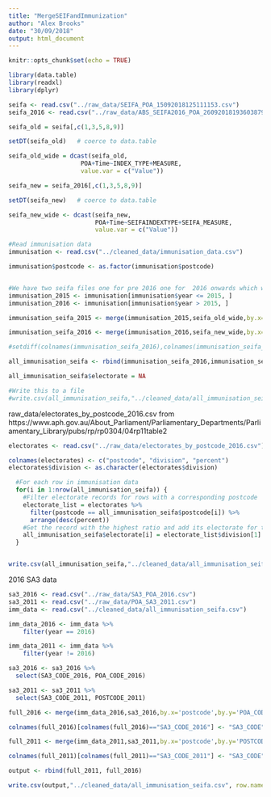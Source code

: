 ```yaml
---
title: "MergeSEIFandImmunization"
author: "Alex Brooks"
date: "30/09/2018"
output: html_document
---
```


```r
knitr::opts_chunk$set(echo = TRUE)

library(data.table)
library(readxl)
library(dplyr)

```

```r
seifa <- read.csv("../raw_data/SEIFA_POA_15092018125111153.csv")
seifa_2016 <- read.csv("../raw_data/ABS_SEIFA2016_POA_26092018193603879.csv")
```

```r

seifa_old = seifa[,c(1,3,5,8,9)]

setDT(seifa_old)   # coerce to data.table

seifa_old_wide = dcast(seifa_old,
                    POA+Time~INDEX_TYPE+MEASURE,
                    value.var = c("Value"))

seifa_new = seifa_2016[,c(1,3,5,8,9)]

setDT(seifa_new)   # coerce to data.table

seifa_new_wide <- dcast(seifa_new,
                        POA+Time~SEIFAINDEXTYPE+SEIFA_MEASURE,
                        value.var = c("Value"))

```

```r
#Read immunisation data
immunisation <- read.csv("../cleaned_data/immunisation_data.csv")

immunisation$postcode <- as.factor(immunisation$postcode)


#We have two seifa files one for pre 2016 one for  2016 onwards which we will have to merge.
immunisation_2015 <- immunisation[immunisation$year <= 2015, ]
immunisation_2016 <- immunisation[immunisation$year > 2015, ]

```

```r

immunisation_seifa_2015 <- merge(immunisation_2015,seifa_old_wide,by.x='postcode',by.y='POA',how='left')

immunisation_seifa_2016 <- merge(immunisation_2016,seifa_new_wide,by.x='postcode',by.y='POA',how='left')

#setdiff(colnames(immunisation_seifa_2016),colnames(immunisation_seifa_2015))

all_immunisation_seifa <- rbind(immunisation_seifa_2016,immunisation_seifa_2015)

all_immunisation_seifa$electorate = NA

#Write this to a file
#write.csv(all_immunisation_seifa,"../cleaned_data/all_immunisation_seifa.csv", row.names=FALSE)

```

raw_data/electorates_by_postcode_2016.csv from
https://www.aph.gov.au/About_Parliament/Parliamentary_Departments/Parliamentary_Library/pubs/rp/rp0304/04rp11table2

```r


electorates <- read.csv("../raw_data/electorates_by_postcode_2016.csv")

colnames(electorates) <- c("postcode", "division", "percent")
electorates$division <- as.character(electorates$division)

  #For each row in immunisation data
  for(i in 1:nrow(all_immunisation_seifa)) {
    #Filter electorate records for rows with a corresponding postcode
    electorate_list = electorates %>%
      filter(postcode == all_immunisation_seifa$postcode[i]) %>%
      arrange(desc(percent))
    #Get the record with the highest ratio and add its electorate for the immunisation_data record
    all_immunisation_seifa$electorate[i] = electorate_list$division[1]
  }


write.csv(all_immunisation_seifa,"../cleaned_data/all_immunisation_seifa.csv", row.names=FALSE)
```

2016 SA3 data
```r

sa3_2016 <- read.csv("../raw_data/SA3_POA_2016.csv")
sa3_2011 <- read.csv("../raw_data/POA_SA3_2011.csv")
imm_data <- read.csv("../cleaned_data/all_immunisation_seifa.csv")

imm_data_2016 <- imm_data %>%
    filter(year == 2016)

imm_data_2011 <- imm_data %>%
    filter(year != 2016)

sa3_2016 <- sa3_2016 %>%
  select(SA3_CODE_2016, POA_CODE_2016)

sa3_2011 <- sa3_2011 %>%
  select(SA3_CODE_2011, POSTCODE_2011)

full_2016 <- merge(imm_data_2016,sa3_2016,by.x='postcode',by.y='POA_CODE_2016',how='left')

colnames(full_2016)[colnames(full_2016)=="SA3_CODE_2016"] <- "SA3_CODE"

full_2011 <- merge(imm_data_2011,sa3_2011,by.x='postcode',by.y='POSTCODE_2011',how='left')

colnames(full_2011)[colnames(full_2011)=="SA3_CODE_2011"] <- "SA3_CODE"

output <- rbind(full_2011, full_2016)

write.csv(output,"../cleaned_data/all_immunisation_seifa.csv", row.names=FALSE)
```


